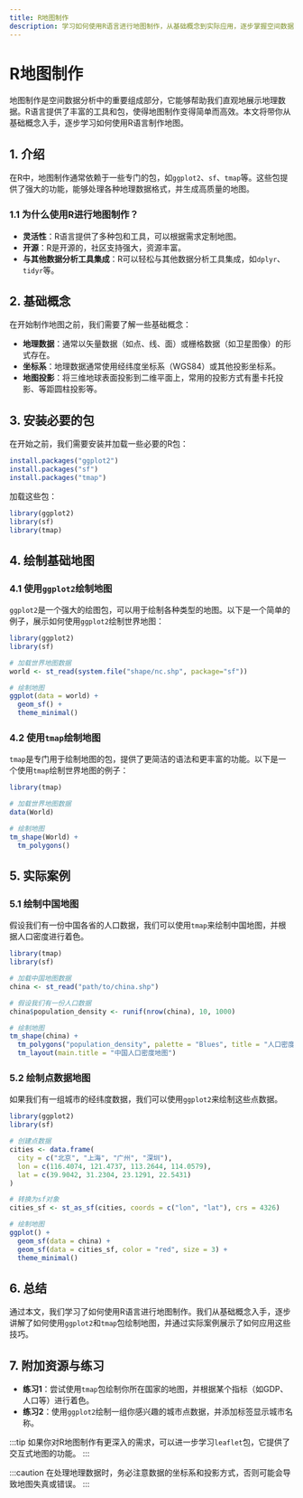 ```yaml
---
title: R地图制作
description: 学习如何使用R语言进行地图制作，从基础概念到实际应用，逐步掌握空间数据分析中的地图可视化技巧。
---
```


# R地图制作

地图制作是空间数据分析中的重要组成部分，它能够帮助我们直观地展示地理数据。R语言提供了丰富的工具和包，使得地图制作变得简单而高效。本文将带你从基础概念入手，逐步学习如何使用R语言制作地图。

## 1. 介绍

在R中，地图制作通常依赖于一些专门的包，如`ggplot2`、`sf`、`tmap`等。这些包提供了强大的功能，能够处理各种地理数据格式，并生成高质量的地图。

### 1.1 为什么使用R进行地图制作？

- **灵活性**：R语言提供了多种包和工具，可以根据需求定制地图。
- **开源**：R是开源的，社区支持强大，资源丰富。
- **与其他数据分析工具集成**：R可以轻松与其他数据分析工具集成，如`dplyr`、`tidyr`等。

## 2. 基础概念

在开始制作地图之前，我们需要了解一些基础概念：

- **地理数据**：通常以矢量数据（如点、线、面）或栅格数据（如卫星图像）的形式存在。
- **坐标系**：地理数据通常使用经纬度坐标系（WGS84）或其他投影坐标系。
- **地图投影**：将三维地球表面投影到二维平面上，常用的投影方式有墨卡托投影、等距圆柱投影等。

## 3. 安装必要的包

在开始之前，我们需要安装并加载一些必要的R包：

```r
install.packages("ggplot2")
install.packages("sf")
install.packages("tmap")
```

加载这些包：

```r
library(ggplot2)
library(sf)
library(tmap)
```

## 4. 绘制基础地图

### 4.1 使用`ggplot2`绘制地图

`ggplot2`是一个强大的绘图包，可以用于绘制各种类型的地图。以下是一个简单的例子，展示如何使用`ggplot2`绘制世界地图：

```r
library(ggplot2)
library(sf)

# 加载世界地图数据
world <- st_read(system.file("shape/nc.shp", package="sf"))

# 绘制地图
ggplot(data = world) +
  geom_sf() +
  theme_minimal()
```

### 4.2 使用`tmap`绘制地图

`tmap`是专门用于绘制地图的包，提供了更简洁的语法和更丰富的功能。以下是一个使用`tmap`绘制世界地图的例子：

```r
library(tmap)

# 加载世界地图数据
data(World)

# 绘制地图
tm_shape(World) +
  tm_polygons()
```

## 5. 实际案例

### 5.1 绘制中国地图

假设我们有一份中国各省的人口数据，我们可以使用`tmap`来绘制中国地图，并根据人口密度进行着色。

```r
library(tmap)
library(sf)

# 加载中国地图数据
china <- st_read("path/to/china.shp")

# 假设我们有一份人口数据
china$population_density <- runif(nrow(china), 10, 1000)

# 绘制地图
tm_shape(china) +
  tm_polygons("population_density", palette = "Blues", title = "人口密度") +
  tm_layout(main.title = "中国人口密度地图")
```

### 5.2 绘制点数据地图

如果我们有一组城市的经纬度数据，我们可以使用`ggplot2`来绘制这些点数据。

```r
library(ggplot2)
library(sf)

# 创建点数据
cities <- data.frame(
  city = c("北京", "上海", "广州", "深圳"),
  lon = c(116.4074, 121.4737, 113.2644, 114.0579),
  lat = c(39.9042, 31.2304, 23.1291, 22.5431)
)

# 转换为sf对象
cities_sf <- st_as_sf(cities, coords = c("lon", "lat"), crs = 4326)

# 绘制地图
ggplot() +
  geom_sf(data = china) +
  geom_sf(data = cities_sf, color = "red", size = 3) +
  theme_minimal()
```

## 6. 总结

通过本文，我们学习了如何使用R语言进行地图制作。我们从基础概念入手，逐步讲解了如何使用`ggplot2`和`tmap`包绘制地图，并通过实际案例展示了如何应用这些技巧。

## 7. 附加资源与练习

- **练习1**：尝试使用`tmap`包绘制你所在国家的地图，并根据某个指标（如GDP、人口等）进行着色。
- **练习2**：使用`ggplot2`绘制一组你感兴趣的城市点数据，并添加标签显示城市名称。

:::tip
如果你对R地图制作有更深入的需求，可以进一步学习`leaflet`包，它提供了交互式地图的功能。
:::

:::caution
在处理地理数据时，务必注意数据的坐标系和投影方式，否则可能会导致地图失真或错误。
:::